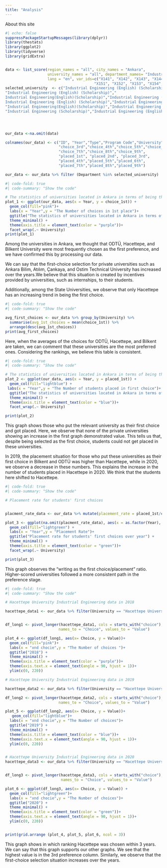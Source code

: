 ```yaml
---
title: "Analysis"
---
```


About this site

```r
#| echo: false
suppressPackageStartupMessages(library(dplyr))
library(thestats)
library(ggplot2)
library(tidyverse)
library(gridExtra)


data <- list_score(region_names = "all", city_names = "Ankara",
                   university_names = "all", department_names= "Industrial Engineering",
                   lang = "en", var_ids=c("X141", "X142", "X143", "X144", "X145", "X146","X147", "X148", "X149", 
                                        "X151", "X152", "X153", "X154", "X155", "X156", "X157", "X158", "X159"))
selected_university  <- c("Industrial Engineering (English) (Scholarship)","Industrial Engineering (English)","Industrial Engineering(English)",
"Industrial Engineering (English) (Scholarship)","	
Industrial Engineering(English)(Scholarship)","Industrial Engineering (Scholarship)","	
Industrial Engineering (English) (Scholarship)","Industrial Engineering(English)(Scholarship)","Industrial Engineering (English) (Scholarship)",
"Industrial Engineering(English)(Scholarship)","Industrial Engineering (English)","Industrial Engineering(English)","Industrial Engineering (Scholarship)",
"Industrial Engineering (Scholarship)","Industrial Engineering (English) (Scholarship)","Industrial Engineering (English) (Scholarship)")




our_data <-na.omit(data)

colnames(our_data) <- c("ID", "Year","Type","Program Code","University","Faculty","Department","choice_1st","choice_2nd",
                        "choice_3rd","choice_4th","choice_5th","choice_6th",
                        "choice_7th","choice_8th","choice_9th",
                        "placed_1st", "placed_2nd", "placed_3rd",
                        "placed_4th","placed_5th","placed_6th",
                        "placed_7th","placed_8th","placed_9th")

our_data <- our_data %>% filter (Department %in% selected_university)

```

```r
#| code-fold: true
#| code-summary: "Show the code"

# The statistics of universities located in Ankara in terms of being the first choice for  students
plot_1 <- ggplot(our_data, aes(x = Year, y = choice_1st)) +
  geom_col(fill="pink")+
  labs(x = "Year",y = "The Number of choices in 1st place")+
  ggtitle("The statistics of universities located in Ankara in terms of being the first choice for students") +
  theme_minimal() +
  theme(axis.title = element_text(color = "purple"))+
  facet_wrap(.~ University)
print(plot_1)

```

Among the universities in Ankara, we thought that ODTÜ, Hacettepe, and Bilkent University were most frequently chosen as the first preference, and we have confirmed this by processing our data. 

We can say that the first-choice selection for private universities such as Ankara Bilim, Atılım, Çankaya, and Ostim Technical University has increased over the years.We believe that this situation is created by incentives provided by universities, such as internships, to their students. 

Additionally, among the State Universities, we observe that only Hacettepe has an increasing trend in being the first choice.


```r
#| code-fold: true
#| code-summary: "Show the code"

avg_first_choices <- our_data %>% group_by(University) %>% 
  summarise(avg_1st_choices = mean(choice_1st)) %>%
  arrange(desc(avg_1st_choices))
print(avg_first_choices)
```

Here, when the averages of the choices for ODTÜ, Hacettepe, and Bilkent are taken, we can comment that these universities are the most preferred ones. Considering the rankings, we believe this table is consistent.

```r

#| code-fold: true
#| code-summary: "Show the code"

# The statistics of universities located in Ankara in terms of being the placed in 1st choice for students
plot_2 <- ggplot(our_data, aes(x = Year, y = placed_1st)) + 
  geom_col(fill="lightblue") +
 labs(x = "Year",y = "The Number of students placed in first choice")+
  ggtitle("The statistics of universities located in Ankara in terms of being the placed in first choice for students") +
  theme_minimal() +
  theme(axis.title = element_text(color = "blue"))+
  facet_wrap(.~ University)

print(plot_2)
```

This graph shows those who put the relevant university as their first choice and got placed.
Here, we observe that none of the private universities showing an increase in the first graph demonstrated value. This tells us that, despite being selected as the first choice, students could not get placed in these universities. 

In 2019, the placement situation for those who put these universities as their first choice in Bilkent and ODTÜ was higher than Hacettepe, while in 2020, we observe a decrease in these numbers. This explains the increase in the number of students placed in Hacettepe in 2020. We think that the students here shifted to Hacettepe.


```r
#| code-fold: true
#| code-summary: "Show the code"

# Placement rate for students' first choices


placment_rate_data <- our_data %>% mutate(placement_rate = placed_1st/choice_1st) %>% select(Year, University, placement_rate)

plot_3 <- ggplot(na.omit(placment_rate_data), aes(x = as.factor(Year), y = placement_rate)) +
  geom_col(fill="lightgreen") +
  labs(x = "Year",y = "Placement Rate")+
  ggtitle("Placement rate for students' first choices over year") +
  theme_minimal() +
  theme(axis.title = element_text(color = "green"))+
  facet_wrap(.~ University)

print(plot_3)

```

This graph observes the "writing as the first choice/placement" ratio.
Higher-scored universities followed a more consistent path in the preference stage.

```r

#| code-fold: true
#| code-summary: "Show the code"

# Hacettepe University Industrial Engineering data in 2018

hacettepe_data1 <- our_data %>% filter(University == "Hacettepe University",Year == 2018)


df_long1 <- pivot_longer(hacettepe_data1, cols = starts_with("choice"),
                        names_to = "Choice", values_to = "Value")

plot_4 <- ggplot(df_long1, aes(x= Choice, y = Value))+
  geom_col(fill="pink")+
  labs(x = "xnd chocie",y = "The Number of choices ")+
  ggtitle("2018") +
  theme_minimal() +
  theme(axis.title = element_text(color = "purple"))+
  theme(axis.text.x = element_text(angle = 90, hjust = 1))+
  ylim(c(0, 220))

# Hacettepe University Industrial Engineering data in 2019

hacettepe_data2 <- our_data %>% filter(University == "Hacettepe University",Year == 2019)

df_long2 <- pivot_longer(hacettepe_data2, cols = starts_with("choice"),
                        names_to = "Choice", values_to = "Value")

plot_5 <- ggplot(df_long2, aes(x= Choice, y = Value))+
   geom_col(fill="lightblue")+
  labs(x = "xnd chocie",y = "The Number of choices")+
  ggtitle("2019") +
  theme_minimal() +
  theme(axis.title = element_text(color = "blue"))+
  theme(axis.text.x = element_text(angle = 90, hjust = 1))+
  ylim(c(0, 220))


# Hacettepe University Industrial Engineering data in 2020
hacettepe_data3 <- our_data %>% filter(University == "Hacettepe University",Year == 2020)


df_long3 <- pivot_longer(hacettepe_data3, cols = starts_with("choice"),
                         names_to = "Choice", values_to = "Value")

plot_6 <- ggplot(df_long3, aes(x= Choice, y = Value)) + 
  geom_col(fill="lightgreen")+
  labs(x = "xnd chocie",y = "The Number of choices")+
  ggtitle("2020") +
  theme_minimal() +
  theme(axis.title = element_text(color = "green"))+
  theme(axis.text.x = element_text(angle = 90, hjust = 1))+
  ylim(c(0, 220))


print(grid.arrange (plot_4, plot_5, plot_6, ncol = 3))

```
This graph shows in which ranking Hacettepe was chosen within 3 years. We can say that this graph supports our other graphs. We see that the highest value is in the 3rd preference column. Similarly, we observe that the first-choice selection situation increases over the years.
